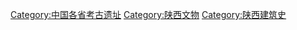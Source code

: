[[Category:中国各省考古遗址|Category:中国各省考古遗址]]
[[Category:陕西文物|Category:陕西文物]]
[[Category:陕西建筑史|Category:陕西建筑史]]